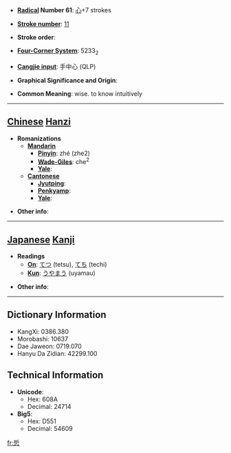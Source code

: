 * '''[[Wiktionary:Chinese radical index| Radical]] Number 61''': [[Wiktionary:Chinese radical index 心|心]]+7 strokes

* '''[[Wiktionary:Chinese total strokes index|Stroke number]]''': [[Wiktionary:Chinese total strokes index 11|11]]

* '''Stroke order''': 

* '''[[Wiktionary:Chinese four corner index|Four-Corner System]]''': 5233<sub>2</sub>

* '''[[Wiktionary:Chinese Cangjie index|Cangjie input]]''': 手中心 (QLP)

* '''Graphical Significance and Origin''': 

* '''Common Meaning''': wise. to know intuitively

----

== [[Chinese]] [[Hanzi]] ==

* '''Romanizations'''
** '''[[Mandarin]]'''
*** '''[[Pinyin]]''': zhé (zhe2)
*** '''[[Wade-Giles]]''': che<sup>2</sup>
*** '''[[Yale]]''': 
** '''[[Cantonese]]'''
*** '''[[Jyutping]]''':
*** '''[[Penkyamp]]''': 
*** '''[[Yale]]''': 

* '''Other info''': 

----

== [[Japanese]] [[Kanji]] ==

* '''Readings'''
** '''[[On]]''': [[てつ]] (tetsu), [[てち]] (techi)
** '''[[Kun]]''': [[うやまう]] (uyamau)

* '''Other info''':  

----

== Dictionary Information ==

* KangXi: 0386.380
* Morobashi: 10637
* Dae Jaweon: 0719.070
* Hanyu Da Zidian: 42299.100

== Technical Information ==

* '''Unicode''':
** Hex: 608A
** Decimal: 24714
* '''Big5''':
** Hex: D551
** Decimal: 54609

[[fr:悊]]